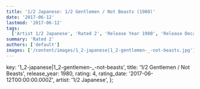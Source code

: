 ```yaml
---
title: '1/2 Japanese: 1/2 Gentlemen / Not Beasts (1980)'
date: '2017-06-12'
lastmod: '2017-06-12'
tags:
  ['Artist 1/2 Japanese', 'Rated 2', 'Release Year 1980', 'Release Decade 1980']
summary: 'Rated 2'
authors: ['default']
images: ['/content/images/1_2-japanese|1_2-gentlemen-_-not-beasts.jpg']
---
```


  key: '1_2-japanese|1_2-gentlemen-_-not-beasts',
  title: '1/2 Gentlemen / Not Beasts',
  release_year: 1980,
  rating: 4,
  rating_date: '2017-06-12T00:00:00.000Z',
  artist: '1/2 Japanese',
};

<MusicRating data={data} />

